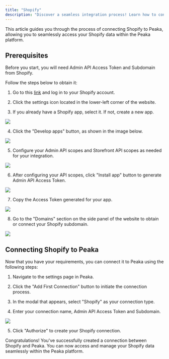 ```yaml
---
title: "Shopify"
description: "Discover a seamless integration process! Learn how to connect Shopify to Peaka effortlessly for streamlined transactions."
---
```


This article guides you through the process of connecting Shopify to Peaka, allowing you to seamlessly access your Shopify data within the Peaka platform.

## Prerequisites

Before you start, you will need Admin API Access Token and Subdomain from Shopify.

Follow the steps below to obtain it:

1. Go to this [link](https://www.shopify.com/) and log in to your Shopify account.

2. Click the settings icon located in the lower-left corner of the website.

3. If you already have a Shopify app, select it. If not, create a new app.

<img src="https://cdn.peaka.com/integrations/shopify-1.png" />

4. Click the "Develop apps" button, as shown in the image below.

<img src="https://cdn.peaka.com/integrations/shopify-2.png" />

5. Configure your Admin API scopes and Storefront API scopes as needed for your integration.

<img src="https://cdn.peaka.com/integrations/shopify-3.png" />

6. After configuring your API scopes, click "Install app" button to generate Admin API Access Token.

<img src="https://cdn.peaka.com/integrations/shopify-4.png" />

7. Copy the Access Token generated for your app.

<img src="https://cdn.peaka.com/integrations/shopify-5.png" />

8. Go to the "Domains" section on the side panel of the website to obtain or connect your Shopify subdomain.

<img src="https://cdn.peaka.com/integrations/shopify-6.png" />

## Connecting Shopify to Peaka

Now that you have your requirements, you can connect it to Peaka using the following steps:

1. Navigate to the settings page in Peaka.

2. Click the "Add First Connection" button to initiate the connection process.

3. In the modal that appears, select "Shopify" as your connection type.

4. Enter your connection name, Admin API Access Token and Subdomain.

<img src="https://cdn.peaka.com/integrations/shopify-7.png" />

5. Click "Authorize" to create your Shopify connection.

Congratulations! You've successfully created a connection between Shopify and Peaka. You can now access and manage your Shopify data seamlessly within the Peaka platform.
